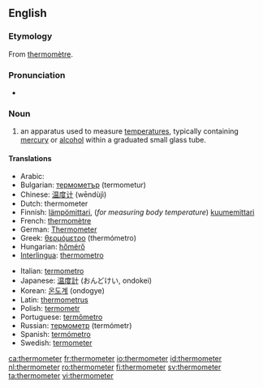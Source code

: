 ==English==
{{wikipedia}}

===Etymology===
From {{F.}} [[thermomètre]].

===Pronunciation===
*{{audio|en-us-thermometer.ogg|Audio (US)}}

===Noun===
{{en-noun}}

# an apparatus used to measure [[temperature]]s, typically containing [[mercury]] or [[alcohol]] within a graduated small glass tube.

====Translations====
{{top}}
*Arabic: {{ARchar|[[تيرمومتر]]}} {{unicode|(termumítr)}} {{m}}
*Bulgarian: [[термометър]] (termometur) {{m}}
*Chinese: [[温度计]] (wēndùjì)
*Dutch: thermometer {{m}}
*Finnish: [[lämpömittari]], (''for measuring body temperature'') [[kuumemittari]]
*French: [[thermomètre]] {{m}}
*German: [[Thermometer]]
*Greek: [[θερμόμετρο]] (thermómetro) {{m}}
*Hungarian: [[hőmérő]]
*[[Interlingua]]: [[thermometro]]
{{mid}}
*Italian: [[termometro]] {{m}}
*Japanese: [[温度計]] (おんどけい, ondokei)
*Korean: [[온도계]] (ondogye)
*Latin: [[thermometrus]] {{m}}
*Polish: [[termometr]] {{m}}
*Portuguese: [[termômetro]] {{m}}
*Russian: [[термометр]] (termómetr) {{m}}
*Spanish: [[termómetro]] {{m}}
*Swedish: [[termometer]]
{{bottom}}

[[ca:thermometer]]
[[fr:thermometer]]
[[io:thermometer]]
[[id:thermometer]]
[[nl:thermometer]]
[[ro:thermometer]]
[[fi:thermometer]]
[[sv:thermometer]]
[[ta:thermometer]]
[[vi:thermometer]]
